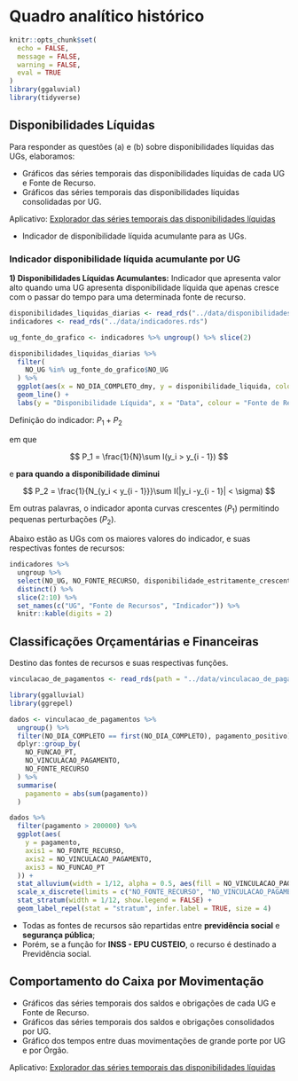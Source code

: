 # Quadro analítico histórico 

```r
knitr::opts_chunk$set(
  echo = FALSE, 
  message = FALSE, 
  warning = FALSE, 
  eval = TRUE
)
library(ggaluvial)
library(tidyverse)
```


## Disponibilidades Líquidas

Para responder as questões (a) e (b) sobre disponibilidades líquidas das UGs, elaboramos:

- Gráficos das séries temporais das disponibilidades líquidas de cada UG e Fonte de Recurso.
- Gráficos das séries temporais das disponibilidades líquidas consolidadas por UG.

Aplicativo: [Explorador das séries temporais das disponibilidades líquidas](https://rseis.shinyapps.io/explorador_disponibilidades_liquidas)

- Indicador de disponibilidade líquida acumulante para as UGs.

### Indicador disponibilidade líquida acumulante por UG

**1) Disponibilidades Líquidas Acumulantes:** Indicador que apresenta valor alto quando uma UG apresenta disponibilidade líquida que apenas cresce com o passar do tempo para uma determinada fonte de recurso.

```r
disponibilidades_liquidas_diarias <- read_rds("../data/disponibilidades_liquidas_diarias.rds")
indicadores <- read_rds("../data/indicadores.rds")

ug_fonte_do_grafico <- indicadores %>% ungroup() %>% slice(2)

disponibilidades_liquidas_diarias %>%
  filter(
    NO_UG %in% ug_fonte_do_grafico$NO_UG
  ) %>%
  ggplot(aes(x = NO_DIA_COMPLETO_dmy, y = disponibilidade_liquida, colour = NO_FONTE_RECURSO)) +
  geom_line() +
  labs(y = "Disponibilidade Líquida", x = "Data", colour = "Fonte de Recurso")

```

Definição do indicador: $P_1 + P_2$

em que 

$$
P_1 = \frac{1}{N}\sum I(y_i > y_{i - 1})
$$

e **para quando a disponibilidade diminui**

$$
P_2 = \frac{1}{N_{y_i < y_{i - 1}}}\sum I(|y_i -y_{i - 1}| < \sigma)
$$

Em outras palavras, o indicador aponta curvas crescentes ($P_1$) permitindo pequenas perturbações ($P_2$).

Abaixo estão as UGs com os maiores valores do indicador, e suas respectivas fontes de recursos:

```r
indicadores %>%
  ungroup %>%
  select(NO_UG, NO_FONTE_RECURSO, disponibilidade_estritamente_crescente) %>%
  distinct() %>%
  slice(2:10) %>%
  set_names(c("UG", "Fonte de Recursos", "Indicador")) %>%
  knitr::kable(digits = 2) 
```



## Classificações Orçamentárias e Financeiras

Destino das fontes de recursos e suas respectivas funções.

```r

vinculacao_de_pagamentos <- read_rds(path = "../data/vinculacao_de_pagamentos.rds")

library(ggalluvial)
library(ggrepel)

dados <- vinculacao_de_pagamentos %>%
  ungroup() %>%
  filter(NO_DIA_COMPLETO == first(NO_DIA_COMPLETO), pagamento_positivo) %>%
  dplyr::group_by(
    NO_FUNCAO_PT, 
    NO_VINCULACAO_PAGAMENTO,
    NO_FONTE_RECURSO
  ) %>%
  summarise(
    pagamento = abs(sum(pagamento))
  )

dados %>%
  filter(pagamento > 200000) %>%
  ggplot(aes(
    y = pagamento, 
    axis1 = NO_FONTE_RECURSO,
    axis2 = NO_VINCULACAO_PAGAMENTO,
    axis3 = NO_FUNCAO_PT
  )) +
  stat_alluvium(width = 1/12, alpha = 0.5, aes(fill = NO_VINCULACAO_PAGAMENTO), show.legend = FALSE) +
  scale_x_discrete(limits = c("NO_FONTE_RECURSO", "NO_VINCULACAO_PAGAMENTO", "NO_FUNCAO_PT"), expand = c(0.05, 0.05)) +
  stat_stratum(width = 1/12, show.legend = FALSE) +
  geom_label_repel(stat = "stratum", infer.label = TRUE, size = 4)
```

- Todas as fontes de recursos são repartidas entre **previdência social** e **segurança pública**;
- Porém, se a função for **INSS - EPU CUSTEIO**, o recurso é destinado a Previdência social.

## Comportamento do Caixa por Movimentação

- Gráficos das séries temporais dos saldos e obrigações de cada UG e Fonte de Recurso.
- Gráficos das séries temporais dos saldos e obrigações consolidados por UG.
- Gráfico dos tempos entre duas movimentações de grande porte por UG e por Órgão.

Aplicativo: [Explorador das séries temporais das disponibilidades líquidas](https://rseis.shinyapps.io/explorador_disponibilidades_liquidas)